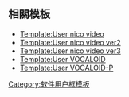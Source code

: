 {{Userbox
  |border-c = #9000ff
  |border-s = 2
  |id-c     = #9000ff
  |id-s     = 11
  |id-fc    = #ffffff
  |info-c   = #ffdf48
  |info-s   = 10
  |info-fc  = #9000ff
  |id       = {{lang|ja|歌い手}}
  |info     = 這個用戶喜歡'''[[唱見|{{font|唱見|color=#9000ff}}]]'''。
}}
<includeonly>[[Category:喜歡唱見的維基人|{{PAGENAME}}]]</includeonly>
<noinclude>{{brClear}}
==相關模板==
* [[Template:User nico video]]
* [[Template:User nico video ver2]]
* [[Template:User nico video ver3]]
* [[Template:User VOCALOID]]
* [[Template:User VOCALOID-P]]
{{DEFAULTSORT:Utaite}}
[[Category:喜歡唱見的維基人| ]]
[[Category:软件用户框模板]]
</noinclude>